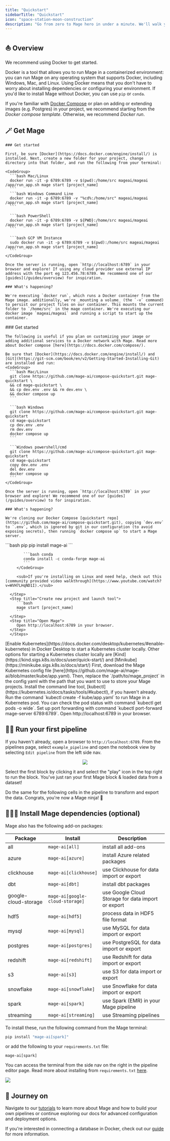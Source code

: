 ```yaml
---
title: "Quickstart"
sidebarTitle: "Quickstart"
icon: "space-station-moon-construction"
description: "Go from zero to Mage hero in under a minute. We'll walk you through installing Mage and running your first pipeline. 🦸‍♀️"
---
```



## ⛵️ Overview

We recommend using Docker to get started.

Docker is a tool that allows you to run Mage in a containerized environment: you can run Mage on any operating system that supports Docker, including Windows, Mac, and Linux. Using Docker means that you don't have to worry about installing dependencies or configuring your environment. If you'd like to install Mage without Docker, you can use `pip` or `conda`.

If you're familiar with [Docker Compose](https://docs.docker.com/compose/) or plan on adding or extending images (e.g. Postgres) in your project, we recommend starting from the _Docker compose template_. Otherwise, we recommend _Docker run_.

## 🪄 Get Mage

<AccordionGroup>
  <Accordion title="Docker" icon="docker">

    ### Get started

    First, be sure [Docker](https://docs.docker.com/engine/install/) is installed. Next, create a new folder for your project, change directory into that folder, and run the following from your terminal:

    <CodeGroup>
      ```bash Mac/Linux
      docker run -it -p 6789:6789 -v $(pwd):/home/src mageai/mageai /app/run_app.sh mage start [project_name]
      ```
      ```bash Windows Command Line
      docker run -it -p 6789:6789 -v "%cd%:/home/src" mageai/mageai /app/run_app.sh mage start [project_name]
      ```

      ```bash PowerShell
      docker run -it -p 6789:6789 -v ${PWD}:/home/src mageai/mageai /app/run_app.sh mage start [project_name]
      ```

      ```bash GCP VM Instance
      sudo docker run -it -p 6789:6789 -v $(pwd):/home/src mageai/mageai /app/run_app.sh mage start [project_name]
      ```
    </CodeGroup>

    Once the server is running, open `http://localhost:6789` in your browser and explore! If using any cloud provider use external IP address with the port eg 123.456.78:6789. We recommend one of our [guides](/guides/overview) for inspiration.

    ### What's happening?

    We're executing `docker run`, which runs a Docker container from the Mage image. additionally, we're _mounting a volume_ (the `-v` command) to persist our project files on our container. This mounts the current folder to `/home/src` in the mage container. We're executing our docker image `mageai/mageai` and running a script to start up the container.

  </Accordion>

  <Accordion title="Docker Compose" icon="Docker">
    ### Get started

    The following is useful if you plan on customizing your image or adding additional services to a Docker network with Mage. Read more about Docker compose [here](https://docs.docker.com/compose/).

    Be sure that [Docker](https://docs.docker.com/engine/install/) and [Git](https://git-scm.com/book/en/v2/Getting-Started-Installing-Git) are installed and run:
    <CodeGroup>
      ```bash Mac/Linux
      git clone https://github.com/mage-ai/compose-quickstart.git mage-quickstart \
      && cd mage-quickstart \
      && cp dev.env .env && rm dev.env \
      && docker compose up
      ```

      ```bash Windows
      git clone https://github.com/mage-ai/compose-quickstart.git mage-quickstart
      cd mage-quickstart
      cp dev.env .env
      rm dev.env
      docker compose up
      ```

      ```Windows powershell/cmd
      git clone https://github.com/mage-ai/compose-quickstart.git mage-quickstart
      cd mage-quickstart
      copy dev.env .env
      del dev.env
      docker compose up
      ```
    </CodeGroup>

    Once the server is running, open `http://localhost:6789` in your browser and explore! We recommend one of our [guides](/guides/overview) to for inspiration.

    ### What's happening?

    We're cloning our Docker Compose [quickstart repo](https://github.com/mage-ai/compose-quickstart.git), copying `dev.env` to `.env`, which is ignored by git in our configuration (to avoid exposing secrets), then running `docker compose up` to start a Mage server.

   </Accordion>

   <Accordion title="pip/conda" icon="python">
    <Steps>
      <Step title="Install Mage">
         <CodeGroup>
            ```bash pip
            pip install mage-ai
            ```

            ```bash conda
            conda install -c conda-forge mage-ai
            ```
         </CodeGroup>

         <sub>If you're installing on Linux and need help, check out this [community provided video walkthrough](https://www.youtube.com/watch?v=WVH7LHqND1I).</sub>

      </Step>
      <Step title="Create new project and launch tool">
         ```bash
         mage start [project_name]
         ```
      </Step>
      <Step title="Open Mage">
         Open http://localhost:6789 in your browser.
      </Step>
      </Steps>
   </Accordion>

   <Accordion title="Kubernetes" icon="network-wired">
      <Steps>
        <Step title="Start a Kubernetes cluster locally">
          [Enable Kubernetes](https://docs.docker.com/desktop/kubernetes/#enable-kubernetes) in Docker Desktop to start a Kubernetes cluster locally. Other options for starting a Kubernetes cluster locally are [Kind](https://kind.sigs.k8s.io/docs/user/quick-start/) and [Minikube](https://minikube.sigs.k8s.io/docs/start/)
        </Step>
        <Step title="Download and update Kubernetes config file">
          First, download the Mage Kubernetes config file [here](https://github.com/mage-ai/mage-ai/blob/master/kube/app.yaml).
          Then, replace the `/path/to/mage_project` in the config yaml with the path that you want to use to store your Mage projects.
        </Step>
        <Step title="Run Mage app in Kubernetes cluster">
          Install the command line tool, [kubectl](https://kubernetes.io/docs/tasks/tools/#kubectl), if you haven't already.
          Run the command `kubectl create -f kube/app.yaml` to run Mage in a Kubernetes pod. You can check the pod status with command `kubectl get pods -o wide`.
          Set up port forwarding with command `kubectl port-forward mage-server 6789:6789`.
        </Step>
        <Step title="Open Mage">
          Open http://localhost:6789 in your browser.
        </Step>
      </Steps>
   </Accordion>

   <Accordion title="Cloud" icon="cloud-bolt-moon" defaultOpen>
      <ProBanner
        source="setup"
      />
   </Accordion>
</AccordionGroup>

## 🏃‍♂️ Run your first pipeline

If you haven't already, open a browser to `http://localhost:6789`. From the pipelines page, select `example_pipeline` and open the notebook view by selecting `Edit pipeline` from the left side nav.

<p align="center">
<img src="https://github.com/mage-ai/assets/blob/main/quickstart/open-pipeline.gif?raw=True"/>
</p>

Select the first block by clicking it and select the "play" icon in the top right to run the block. You've just ran your first Mage block & loaded data from a dataset!

<Accordion title="🤔 What's a block?">
<Snippet file="whats-a-block.mdx"/>
</Accordion>

Do the same for the following cells in the pipeline to transform and export the data. Congrats, you're now a Mage ninja! 🥷

## 🧙🏻‍♂️ Install Mage dependencies (optional)

Mage also has the following add-on packages:

| Package              | Install                        | Description                                        |
| -------------------- | ------------------------------ | -------------------------------------------------- |
| all                  | `mage-ai[all]`                 | install all add-ons                                |
| azure                | `mage-ai[azure]`               | install Azure related packages                     |
| clickhouse           | `mage-ai[clickhouse]`          | use Clickhouse for data import or export           |
| dbt                  | `mage-ai[dbt]`                 | install dbt packages                               |
| google-cloud-storage | `mage-ai[google-cloud-storage]`| use Google Cloud Storage for data import or export |
| hdf5                 | `mage-ai[hdf5]`                | process data in HDF5 file format                   |
| mysql                | `mage-ai[mysql]`               | use MySQL for data import or export                |
| postgres             | `mage-ai[postgres]`            | use PostgreSQL for data import or export           |
| redshift             | `mage-ai[redshift]`            | use Redshift for data import or export             |
| s3                   | `mage-ai[s3]`                  | use S3 for data import or export                   |
| snowflake            | `mage-ai[snowflake]`           | use Snowflake for data import or export            |
| spark                | `mage-ai[spark]`               | use Spark (EMR) in your Mage pipeline              |
| streaming            | `mage-ai[streaming]`           | use Streaming pipelines                            |

To install these, run the following command from the Mage terminal:

```bash
pip install "mage-ai[spark]"
```

or add the following to your `requirements.txt` file:

```
mage-ai[spark]
```

You can access the terminal from the side nav on the right in the pipeline editor page. Read more about installing from `requirements.txt` [here](/development/dependencies/requirements).

<Frame>
<img src="https://github.com/mage-ai/assets/blob/main/terminal.png?raw=True"/>
</Frame>

## 🧭 Journey on

Navigate to our [tutorials](/guides/overview) to learn more about Mage and how to build your own pipelines or continue exploring our docs for advanced configuration and deployment options.

If you're interested in connecting a database in Docker, check out our [guide](/guides/docker/connecting-a-database) for more information.
